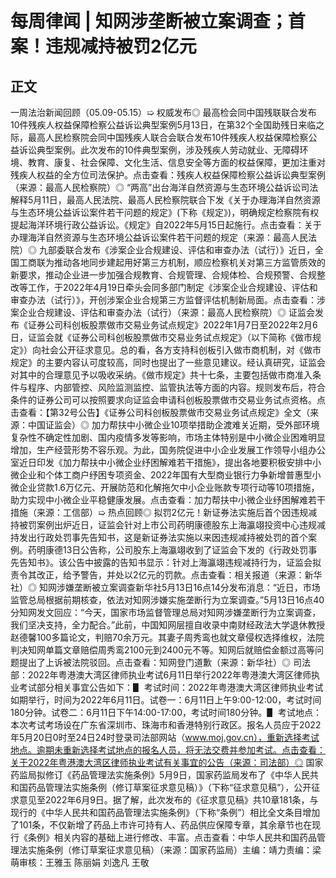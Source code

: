# 每周律闻 | 知网涉垄断被立案调查；首案！违规减持被罚2亿元
## 正文
一周法治新闻回顾（05.09-05.15）➯ 权威发布◎ 最高检会同中国残联联合发布10件残疾人权益保障检察公益诉讼典型案例5月13日，在第32个全国助残日来临之际，最高人民检察院会同中国残疾人联合会联合发布10件残疾人权益保障检察公益诉讼典型案例。此次发布的10件典型案例，涉及残疾人劳动就业、无障碍环境、教育、康复、社会保障、文化生活、信息安全等方面的权益保障，更加注重对残疾人权益的全方位司法保护。点击查看：残疾人权益保障检察公益诉讼典型案例（来源：最高人民检察院）◎ “两高”出台海洋自然资源与生态环境公益诉讼司法解释5月11日，最高人民法院、最高人民检察院联合下发《关于办理海洋自然资源与生态环境公益诉讼案件若干问题的规定》(下称《规定》)，明确规定检察院有权提起海洋环境行政公益诉讼。《规定》自2022年5月15日起施行。点击查看：关于办理海洋自然资源与生态环境公益诉讼案件若干问题的规定（来源：最高人民法院）◎ 九部委联合发布《涉案企业合规建设、评估和审查办法（试行）》近日，全国工商联为推动各地同步建起用好第三方机制，顺应检察机关对第三方监管质效的新要求，推动企业进一步加强合规教育、合规管理、合规体检、合规预警、合规整改等工作，于2022年4月19日牵头会同多部门制定《涉案企业合规建设、评估和审查办法（试行）》，开创涉案企业合规第三方监督评估机制新局面。点击查看：涉案企业合规建设、评估和审查办法（试行）（来源：最高人民检察院）◎ 证监会发布《证券公司科创板股票做市交易业务试点规定》2022年1月7日至2022年2月6日，证监会就《证券公司科创板股票做市交易业务试点规定》（以下简称《做市规定》）向社会公开征求意见。总的看，各方支持科创板引入做市商机制，对《做市规定》的主要内容认可度较高，同时也提出了一些意见建议。经认真研究，证监会对其中的合理意见予以吸收采纳。《做市规定》共十七条，主要包括做市商准入条件与程序、内部管控、风险监测监控、监管执法等方面的内容。规则发布后，符合条件的证券公司可以按照要求向证监会申请科创板股票做市交易业务试点资格。点击查看：【第32号公告】《证券公司科创板股票做市交易业务试点规定》全文（来源：中国证监会）◎ 加力帮扶中小微企业10项举措助企渡难关近期，受外部环境复杂性不确定性加剧、国内疫情多发等影响，市场主体特别是中小微企业困难明显增加，生产经营形势不容乐观。为此，国务院促进中小企业发展工作领导小组办公室近日印发《加力帮扶中小微企业纾困解难若干措施》，提出各地要积极安排中小微企业和个体工商户纾困专项资金、2022年国有大型商业银行力争新增普惠型小微企业贷款1.6万亿元、开展防范和化解拖欠中小企业账款专项行动等10项措施，助力实现中小微企业平稳健康发展。点击查看：加力帮扶中小微企业纾困解难若干措施（来源：工信部）➯ 热点回顾◎ 拟罚2亿元！新证券法实施后首个因违规减持被罚案例出炉近日，证监会针对上市公司药明康德股东上海瀛翊投资中心违规减持发出行政处罚事先告知书，这是新证券法实施以来因违规减持被处罚的首个案例。药明康德13日公告称，公司股东上海瀛翊收到了证监会下发的《行政处罚事先告知书》。该公告中披露的告知书显示：针对上海瀛翊违规减持行为，证监会拟责令其改正，给予警告，并处以2亿元的罚款。点击查看：相关报道（来源：新华社）◎ 知网涉嫌垄断被立案调查新华社5月13日16点14分发布消息：“近日，市场监管总局根据前期核查，依法对知网涉嫌实施垄断行为立案调查。”5月13日16点40分知网发文回应：“今天，国家市场监督管理总局对知网涉嫌垄断行为立案调查，我们坚决支持，全力配合。”此前，中国知网层擅自收录中南财经政法大学退休教授赵德馨100多篇论文，判赔70余万元。其妻子周秀鸾也就文章侵权选择维权，法院判决知网单篇文章赔偿周秀鸾2100元到2400元不等。知网后就赔偿金额过高等问题提出了上诉被法院驳回。点击查看：知网登门道歉（来源：新华社）◎ 司法部：2022年粤港澳大湾区律师执业考试6月11日举行2022年粤港澳大湾区律师执业考试部分相关事宜公告如下：▋ 考试时间：2022年粤港澳大湾区律师执业考试如期举行，时间为2022年6月11日。试卷一：6月11日上午9:00-12:00，考试时间180分钟。试卷二：6月11日下午14:00-17:00，考试时间180分钟。▋ 考试地点：本次考试考场设在广东省深圳市、珠海市和香港特别行政区。报名人员应于2022年5月20日0时至24日24时登录司法部网站（www.moj.gov.cn），重新选择考试地点。逾期未重新选择考试地点的报名人员，将无法交费并参加考试。点击查看：关于2022年粤港澳大湾区律师执业考试有关事宜的公告（来源：司法部）◎ 国家药监局拟修订《药品管理法实施条例》5月9日，国家药监局发布了《中华人民共和国药品管理法实施条例（修订草案征求意见稿）》（下称“征求意见稿”），公开征求意见至2022年6月9日。据了解，此次发布的《征求意见稿》共10章181条，与现行的《中华人民共和国药品管理法实施条例》（下称“条例”）相比全文条目增加了101条，不仅新增了药品上市许可持有人、药品供应保障专章，其余章节也在现行《条例》相关内容的基础上进行修改、丰富。点击查看：中华人民共和国药品管理法实施条例（修订草案征求意见稿）（来源：国家药监局）主编：靖力责编：梁萌审核：王雅玉 陈丽娟 刘逸凡 王敬